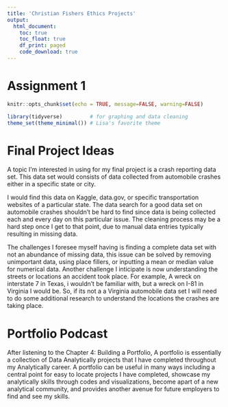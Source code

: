 ```yaml
---
title: 'Christian Fishers Ethics Projects'
output: 
  html_document:
    toc: true
    toc_float: true
    df_print: paged
    code_download: true
---
```


# Assignment 1
```r
knitr::opts_chunk$set(echo = TRUE, message=FALSE, warning=FALSE)
```

```r
library(tidyverse)         # for graphing and data cleaning
theme_set(theme_minimal()) # Lisa's favorite theme
```

# Final Project Ideas 
A topic I'm interested in using for my final project is a crash reporting data set. This data set would consists of data collected from automobile crashes either in a specific state or city. 

I would find this data on Kaggle, data.gov, or specific transportation websites of a particular state. The data search for a good data set on automobile crashes shouldn't be hard to find since data is being collected each and every day on this particular issue. The cleaning process may be a hard step once I get to that point, due to manual data entries typically resulting in missing data. 

The challenges I foresee myself having is finding a complete data set with not an abundance of missing data, this issue can be solved by removing unimportant data, using place fillers, or inputting a mean or median value for numerical data. Another challenge I inticipate is now understanding the streets or locations an accident took place. For example, A wreck on interstate 7 in Texas, i wouldn't be familiar with, but a wreck on I-81 in Virginia I would be. So, if its not a a Virginia automobile data set I will need to do some additional research to understand the locations the crashes are taking place. 

# Portfolio Podcast
After listening to the Chapter 4: Building a Portfolio, 
A portfolio is essentially a collection of Data Analytically projects that I have completed throughout my Analytically career. A portfolio can be useful in many ways including a central point for easy to locate projects I have completed, showcase my analytically skills through codes and visualizations, become apart of a new analytical community, and provides another avenue for future employers to find and see my skills. 
